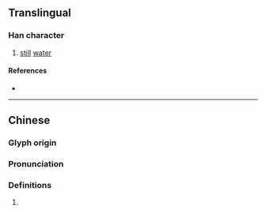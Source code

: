 {{also|涠}}
{{character info/new}}
==Translingual==

===Han character===
{{Han char|rn=85|rad=水|as=12|sn=15|four=36100|canj=EWDQ|ids=⿰氵圍}}

# [[still]] [[water]]

====References====
* {{Han ref|kx=0651.190|dkj=18310|dj=1061.220|hdz=31742.080|uh=6F7F|ud=28543|bh=E65C|bd=58972}}

----

==Chinese==
{{zh-forms|s=涠}}

===Glyph origin===
{{Han etym}}

===Pronunciation===
{{zh-pron
|m=wéi
|c=wai4
|mc=y
|oc=y
|cat=
}}

===Definitions===
{{zh-hanzi}}

# {{rfdef|zh}}